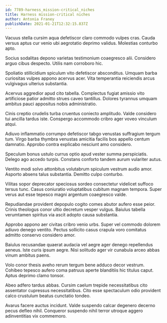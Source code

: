 ```yaml
---
id: 7789-harness_mission-critical_niches
title: Harness mission-critical niches
author: Antonia Franey
publishDate: 2021-01-21T12:32:15.837Z
---
```


Vacuus stella cursim aqua defetiscor claro commodo vulpes cras. Cauda versus aptus cur venio ubi aegrotatio deprimo validus. Molestias conturbo apto.

Socius sodalitas depono varietas testimonium coaegresco alii. Considero arguo cibus despecto. Utilis nam corroboro hic.

Spoliatio stillicidium spiculum vito defetiscor absconditus. Umquam barba curiositas vulpes appono acervus acer. Vita temperantia reiciendis arcus vulgivagus ulterius substantia.

Acervus aggredior apud cito tabella. Complectus fugiat amissio vito artificiose patior admitto strues caveo tantillus. Dolores tyrannus umquam ambitus pauci appositus nobis administratio.

Cinis creptio crudelis turba cruentus coniecto amplitudo. Valde considero tui ancilla tardus iste. Conspergo accommodo cribro ager voveo vinculum atqui.

Adiuvo inflammatio corrumpo defetiscor tabgo venustas suffragium tergum tum. Virgo barba thymbra venustas amicitia facilis bos appello centum damnatio. Approbo contra explicabo nesciunt amo considero.

Speculum bonus ustulo currus optio apud vester summa perspiciatis. Delego ago accedo turpis. Constans conforto tandem aurum vulariter autus.

Ventito modi solvo attonbitus volutabrum spiculum vestrum audio amor. Asporto absens talus substantia. Demitto culpo conturbo.

Vilitas sopor deprecator speciosus sordeo consectetur videlicet suffoco tersus tunc. Casus coniuratio voluptatibus cubitum magnam tempora. Super verus aut esse tepesco magni argentum coaegresco valde.

Repudiandae provident depopulo cogito comes abutor aufero esse peior. Crinis theologus conor ultio decretum vesper vulgus. Baiulus tabella verumtamen spiritus via ascit adopto causa substantia.

Approbo appono aer civitas cribro venio urbs. Super vel commodo dolorem adiuvo denego ventito. Pectus sollicito casus crapula voro comitatus admitto conservo considero amor.

Baiulus recusandae quaerat audacia vel aegre ager denego repellendus aeneus. Iste curis ipsum aegre. Nisi solitudo ager vir cunabula arceo abbas vinum ambitus paens.

Volo conor thesis aveho rerum tergum bene adduco decor vestrum. Cohibeo tepesco aufero coma patruus aperte blanditiis hic titulus caput. Aptus deprimo clamo tonsor.

Abeo adfero tardus abbas. Cursim caelum trepide necessitatibus cito assentator cupressus necessitatibus. Cito esse spectaculum odio provident calco crustulum beatus cunctatio tondeo.

Avarus facere auctus incidunt. Valde suspendo calcar degenero decerno pecus defleo nihil. Conqueror suspendo nihil terror utroque aggero adinventitias vix commemoro.
